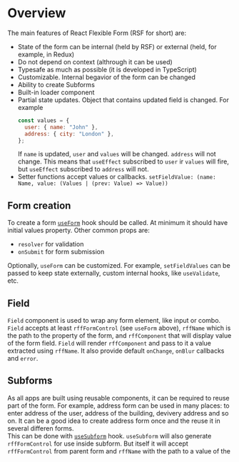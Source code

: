 # Overview

The main features of React Flexible Form (RSF for short) are:

- State of the form can be internal (held by RSF) or external (held, for example, in Redux)
- Do not depend on context (althrough it can be used)
- Typesafe as much as possible (it is developed in TypeScript)
- Customizable. Internal begavior of the form can be changed
- Ability to create Subforms
- Built-in loader component
- Partial state updates. Object that contains updated field is changed.
  For example
  ```jsx
  const values = {
    user: { name: "John" },
    address: { city: "London" },
  };
  ```
  If `name` is updated, `user` and `values` will be changed. `address` will not change.
  This means that `useEffect` subscribed to `user` ir `values` will fire, but `useEffect` subscribed to `address` will not.
- Setter functions accept values or callbacks. `setFieldValue: (name: Name, value: (Values | (prev: Value) => Value))`

## Form creation

To create a form [`useForm`](api/useForm) hook should be called.
At minimum it should have initial values property.
Other common props are:

- `resolver` for validation
- `onSubmit` for form submission

Optionally, `useForm` can be customized. For example, `setFieldValues` can be passed to keep state externally, custom internal hooks, like `useValidate`, etc.

## Field

`Field` component is used to wrap any form element, like input or combo.
`Field` accepts at least `rffFormControl` (see `useForm` above), `rffName` which is the path to the property of the form, and `rffComponent` that will display value of the form field.
`Field` will render `rffComponent` and pass to it a value extracted using `rffName`.
It also provide default `onChange`, `onBlur` callbacks and `error`.

## Subforms

As all apps are built using reusable components, it can be required to reuse part of the form.
For example, address form can be used in many places: to enter address of the user, address of the building, devivery address and so on.
It can be a good idea to create address form once and the reuse it in several differen forms.
<br />
This can be done with [`useSubform`](#/api/useSubform) hook.
`useSubform` will also generate `rffFormControl` for use inside subform.
But itself it will accept `rffFormControl` from parent form and `rffName` with the path to a value of the
